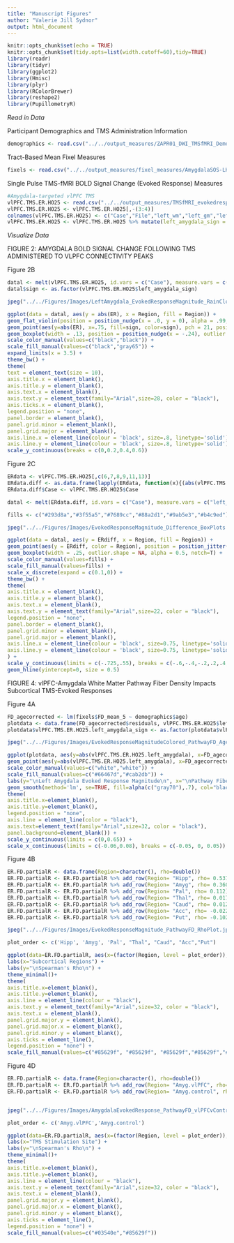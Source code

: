```yaml
---
title: "Manuscript Figures"
author: "Valerie Jill Sydnor"
output: html_document
---
```


```r
knitr::opts_chunk$set(echo = TRUE)
knitr::opts_chunk$set(tidy.opts=list(width.cutoff=60),tidy=TRUE)
library(readr)
library(tidyr)
library(ggplot2)
library(Hmisc)
library(plyr)
library(RColorBrewer)
library(reshape2)
library(PupillometryR)
```

*Read in Data*

Participant Demographics and TMS Administration Information
```r
demographics <- read.csv("../../output_measures/ZAPR01_DWI_TMSfMRI_Demographics.csv", header = TRUE)
```

Tract-Based Mean Fixel Measures
```r
fixels <- read.csv("../../output_measures/fixel_measures/AmygdalaSOS-LHAmygdalaROI25-FixelMeasures.csv", header = TRUE)
```

Single Pulse TMS-fMRI BOLD Signal Change (Evoked Response) Measures
```r
#Amygdala-targeted vlPFC TMS
vlPFC.TMS.ER.HO25 <- read.csv("../../output_measures/TMSfMRI_evokedresponse/PreAmygdala_TMSfMRI_EvokedResponse_HO25_Subcortical.csv", header=FALSE, sep='\t')
vlPFC.TMS.ER.HO25 <- vlPFC.TMS.ER.HO25[,-(3:4)]
colnames(vlPFC.TMS.ER.HO25) <- c("Case","File","left_wm","left_gm","left_ventricle","left_thalamus","left_caudate","left_putamen","left_pallidum","brainstem","left_hippocampus","left_amygdala","left_accumbens","right_wm","right_gm","right_ventricle","right_thalamus","right_caudate","right_putamen","right_pallidum","right_hippocampus","right_amygdala","right_accumbens")
vlPFC.TMS.ER.HO25 <- vlPFC.TMS.ER.HO25 %>% mutate(left_amygdala_sign = case_when(left_amygdala < 0 ~ -1, left_amygdala >0 ~ 1))
```

*Visualize Data*

FIGURE 2: AMYGDALA BOLD SIGNAL CHANGE FOLLOWING TMS ADMINISTERED TO VLPFC CONNECTIVITY PEAKS

Figure 2B
```r
datal <- melt(vlPFC.TMS.ER.HO25, id.vars = c("Case"), measure.vars = c("left_amygdala"), variable.name = "Region", value.name = "ER")
datal$sign <- as.factor(vlPFC.TMS.ER.HO25$left_amygdala_sign)

jpeg("../../Figures/Images/LeftAmygdala_EvokedResponseMagnitude_RainCloudPlot.jpg", units="in", width=7.3, height=6.6, res=800)

ggplot(data = datal, aes(y = abs(ER), x = Region, fill = Region)) +
geom_flat_violin(position = position_nudge(x = .0, y = 0), alpha = .99, fill = c("#3f55a5")) +
geom_point(aes(y=abs(ER), x=.75, fill=sign, color=sign), pch = 21, position = position_jitter(width = .15), size = 3.15, stroke = .5, alpha = .85) +
geom_boxplot(width = .13, position = position_nudge(x = -.24), outlier.shape = NA, alpha = 0.5, fill = c("#3f55a5")) +
scale_color_manual(values=c("black","black")) +
scale_fill_manual(values=c("black","gray65")) +
expand_limits(x = 3.5) +
theme_bw() +
theme(
text = element_text(size = 10),
axis.title.x = element_blank(),
axis.title.y = element_blank(),
axis.text.x = element_blank(),
axis.text.y = element_text(family="Arial",size=28, color = "black"),
axis.ticks.x = element_blank(),
legend.position = "none",
panel.border = element_blank(),
panel.grid.minor = element_blank(),
panel.grid.major = element_blank(),
axis.line.x = element_line(colour = 'black', size=.8, linetype='solid'),
axis.line.y = element_line(colour = 'black', size=.8, linetype='solid')) +
scale_y_continuous(breaks = c(0,0.2,0.4,0.6))
```


Figure 2C
```r
ERdata <- vlPFC.TMS.ER.HO25[,c(6,7,8,9,11,13)] 
ERdata.diff <- as.data.frame(lapply(ERdata, function(x){(abs(vlPFC.TMS.ER.HO25$left_amygdala) - abs(x))}))
ERdata.diff$Case <- vlPFC.TMS.ER.HO25$Case

datal <- melt(ERdata.diff, id.vars = c("Case"), measure.vars = c("left_pallidum", "left_caudate",  "left_putamen","left_hippocampus","left_thalamus","left_accumbens"), variable.name = "Region", value.name = "ERdiff")

fills <- c("#293d8a","#3f55a5","#7689cc","#88a2d1","#9ab5e3","#b4c9ed")

jpeg("../../Figures/Images/EvokedResponseMagnitude_Difference_BoxPlots.jpg", units="in", width=8.2, height=5.6, res=800)

ggplot(data = datal, aes(y = ERdiff, x = Region, fill = Region)) +
geom_point(aes(y = ERdiff, color = Region), position = position_jitter(width = .3), size = 1.7, alpha = 0.9) +
geom_boxplot(width = .25, outlier.shape = NA, alpha = 0.5, notch=T) +
scale_color_manual(values=fills) +
scale_fill_manual(values=fills) +
scale_x_discrete(expand = c(0.1,0)) +
theme_bw() +
theme(
axis.title.x = element_blank(),
axis.title.y = element_blank(),
axis.text.x = element_blank(),
axis.text.y = element_text(family="Arial",size=22, color = "black"),
legend.position = "none",
panel.border = element_blank(),
panel.grid.minor = element_blank(),
panel.grid.major = element_blank(),
axis.line.x = element_line(colour = 'black', size=0.75, linetype='solid'),
axis.line.y = element_line(colour = 'black', size=0.75, linetype='solid'),
) +
scale_y_continuous(limits = c(-.725,.55), breaks = c(-.6,-.4,-.2,.2,.4,.6)) +
geom_hline(yintercept=0, size = 0.5)
```


FIGURE 4: vlPFC-Amygdala White Matter Pathway Fiber Density Impacts Subcortical TMS-Evoked Responses

Figure 4A
```r
FD_agecorrected <- lm(fixels$FD_mean_5 ~ demographics$age)
plotdata <- data.frame(FD_agecorrected$residuals, vlPFC.TMS.ER.HO25$left_amygdala, vlPFC.TMS.ER.HO25$left_amygdala_sign)
plotdata$vlPFC.TMS.ER.HO25.left_amygdala_sign <- as.factor(plotdata$vlPFC.TMS.ER.HO25.left_amygdala_sign)

jpeg("../../Figures/Images/EvokedResponseMagnitudeColored_PathwayFD_AgeCorrected_Scatterplot.jpg", units="in", width=7.3, height=6.6, res=800)

ggplot(plotdata, aes(y=abs(vlPFC.TMS.ER.HO25.left_amygdala), x=FD_agecorrected.residuals, )) +
geom_point(aes(y=abs(vlPFC.TMS.ER.HO25.left_amygdala), x=FD_agecorrected.residuals, color = vlPFC.TMS.ER.HO25.left_amygdala_sign, fill = vlPFC.TMS.ER.HO25.left_amygdala_sign), shape=21, size=4.5) +
scale_color_manual(values=c("white","white")) +
scale_fill_manual(values=c("#66467d","#cab2db")) +
labs(y="\nLeft Amygdala Evoked Response Magnitude\n", x="\nPathway Fiber Density\n") +
geom_smooth(method='lm', se=TRUE, fill=alpha(c("gray70"),.7), col="black") +
theme(
axis.title.x=element_blank(),
axis.title.y=element_blank(),
legend.position = "none",
axis.line = element_line(color = "black"),
axis.text=element_text(family="Arial",size=32, color = "black"),
panel.background=element_blank()) +
scale_y_continuous(limits = c(0,0.65)) +
scale_x_continuous(limits = c(-0.06,0.08), breaks = c(-0.05, 0, 0.05))
```


Figure 4B
```r
ER.FD.partialR <- data.frame(Region=character(), rho=double())
ER.FD.partialR <- ER.FD.partialR %>% add_row(Region= "Hipp", rho= 0.537)
ER.FD.partialR <- ER.FD.partialR %>% add_row(Region= "Amyg", rho= 0.360)
ER.FD.partialR <- ER.FD.partialR %>% add_row(Region= "Pal", rho= 0.112)
ER.FD.partialR <- ER.FD.partialR %>% add_row(Region= "Thal", rho= 0.0171)
ER.FD.partialR <- ER.FD.partialR %>% add_row(Region= "Caud", rho= 0.0128)
ER.FD.partialR <- ER.FD.partialR %>% add_row(Region= "Acc", rho= -0.0221)
ER.FD.partialR <- ER.FD.partialR %>% add_row(Region= "Put", rho= -0.1029)

jpeg("../../Figures/Images/EvokedResponseMagnitude_PathwayFD_RhoPlot.jpg", units="in", width=7.3, height=6.6, res=800)

plot_order <- c('Hipp', 'Amyg', 'Pal', "Thal", "Caud", "Acc","Put")

ggplot(data=ER.FD.partialR, aes(x=(factor(Region, level = plot_order)), y=rho, fill=Region)) + geom_col() + 
labs(x="Subcortical Regions") +
labs(y="\nSpearman's Rho\n") +
theme_minimal()+
theme(
axis.title.x=element_blank(),
axis.title.y=element_blank(),
axis.line = element_line(colour = "black"),
axis.text.y = element_text(family="Arial",size=32, color = "black"),
axis.text.x = element_blank(),
panel.grid.major.y = element_blank(),
panel.grid.major.x = element_blank(),
panel.grid.minor.y = element_blank(),
axis.ticks = element_line(),
legend.position = "none") +
scale_fill_manual(values=c("#85629f", "#85629f", "#85629f","#85629f","#85629f","#85629f","#85629f"))
```

Figure 4D
```r
ER.FD.partialR <- data.frame(Region=character(), rho=double())
ER.FD.partialR <- ER.FD.partialR %>% add_row(Region= "Amyg.vlPFC", rho= 0.360)
ER.FD.partialR <- ER.FD.partialR %>% add_row(Region= "Amyg.control", rho= 0.0873)


jpeg("../../Figures/Images/AmygdalaEvokedResponse_PathwayFD_vlPFCvControl_RhoPlot.jpg", units="in", width=4, height=6.6, res=800)

plot_order <- c('Amyg.vlPFC','Amyg.control')

ggplot(data=ER.FD.partialR, aes(x=(factor(Region, level = plot_order)), y=rho, fill=Region)) + geom_col() + 
labs(x="TMS Stimulation Site") +
labs(y="\nSpearman's Rho\n") +
theme_minimal()+
theme(
axis.title.x=element_blank(),
axis.title.y=element_blank(),
axis.line = element_line(colour = "black"),
axis.text.y = element_text(family="Arial",size=32, color = "black"),
axis.text.x = element_blank(),
panel.grid.major.y = element_blank(),
panel.grid.major.x = element_blank(),
panel.grid.minor.y = element_blank(),
axis.ticks = element_line(),
legend.position = "none") +
scale_fill_manual(values=c("#03540e","#85629f"))
```